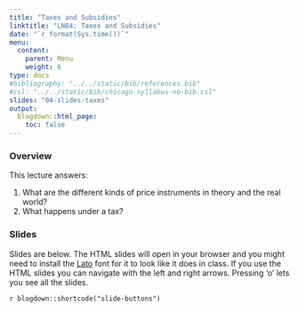 ```yaml
---
title: "Taxes and Subsidies"
linktitle: "LN04: Taxes and Subsidies"
date: "`r format(Sys.time())`"
menu:
  content:
    parent: Menu
    weight: 6
type: docs
#bibliography: "../../static/bib/references.bib"
#csl: "../../static/bib/chicago-syllabus-no-bib.csl"
slides: "04-slides-taxes"
output:
  blogdown::html_page:
    toc: false
---
```


### Overview

This lecture answers:

1. What are the different kinds of price instruments in theory and the real world?
2. What happens under a tax?

### Slides

Slides are below. 
The HTML slides will open in your browser and you might need to install the [Lato](https://fonts.google.com/specimen/Lato) font for it to look like it does in class.
If you use the HTML slides you can navigate with the left and right arrows.
Pressing 'o' lets you see all the slides.

`r blogdown::shortcode("slide-buttons")`

